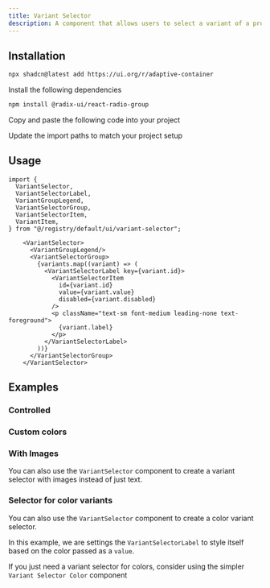 ```yaml
---
title: Variant Selector
description: A component that allows users to select a variant of a product
---
```



<ComponentPreview
  name="variant-selector-demo"
  description="A component that allows users to select a variant of a product "
/>

## Installation

<ComponentInstall>

<CLIInstall>
  
```bash
npx shadcn@latest add https://ui.org/r/adaptive-container
```

</CLIInstall>

<ManualInstall>

<Steps>

<Step>

Install the following dependencies

</Step>

```bash
npm install @radix-ui/react-radio-group
```

<Step>

Copy and paste the following code into your project

</Step>

<ComponentSource name="variant-selector"/>

<Step>

Update the import paths to match your project setup

</Step>

</Steps>

</ManualInstall>

</ComponentInstall>


## Usage


```tsx
import {
  VariantSelector,
  VariantSelectorLabel,
  VariantGroupLegend,
  VariantSelectorGroup,
  VariantSelectorItem,
  VariantItem,
} from "@/registry/default/ui/variant-selector";
```

```tsx
    <VariantSelector>
      <VariantGroupLegend/>
      <VariantSelectorGroup>
        {variants.map((variant) => (
          <VariantSelectorLabel key={variant.id}>
            <VariantSelectorItem
              id={variant.id}
              value={variant.value}
              disabled={variant.disabled}
            />
            <p className="text-sm font-medium leading-none text-foreground">
              {variant.label}
            </p>
          </VariantSelectorLabel>
        ))}
      </VariantSelectorGroup>
    </VariantSelector>
```

## Examples


### Controlled

<ComponentPreview
  name="variant-selector-controlled"
/>


### Custom colors

<ComponentPreview
  name="variant-selector-custom-colors"
/>


### With Images

You can also use the `VariantSelector` component to create a variant selector with images instead of just text.

<ComponentPreview
  name="variant-selector-images"
/>



### Selector for color variants

You can also use the `VariantSelector` component to create a color variant selector. 

In this example, we are settings the `VariantSelectorLabel` to style itself based on the color passed as a `value`.

<Callout>If you just need a variant selector for colors, consider using the simpler `Variant Selector Color` component</Callout>

<ComponentPreview
  name="variant-selector-colors"
/>
